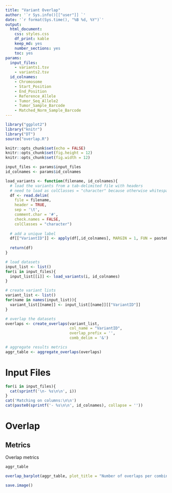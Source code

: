 ```yaml
---
title: "Variant Overlap"
author: '`r Sys.info()[["user"]] `'
date: '`r format(Sys.time(), "%B %d, %Y")`'
output:
  html_document:
    css: styles.css
    df_print: kable
    keep_md: yes
    number_sections: yes
    toc: yes
params:
  input_files: 
    - variants1.tsv
    - variants2.tsv
  id_colnames:
    - Chromosome
    - Start_Position
    - End_Position
    - Reference_Allele
    - Tumor_Seq_Allele2
    - Tumor_Sample_Barcode
    - Matched_Norm_Sample_Barcode
---
```

```r
library("ggplot2")
library("knitr")
library("DT")
source("overlap.R")

knitr::opts_chunk$set(echo = FALSE)
knitr::opts_chunk$set(fig.height = 12)
knitr::opts_chunk$set(fig.width = 12)

input_files <- params$input_files
id_colnames <- params$id_colnames

load_variants <- function(filename, id_colnames){
  # load the variants from a tab-delimited file with headers
  # need to load as colClasses = "character" because otherwise whitespace gets inserted later with paste
  df <- read.delim(
    file = filename, 
    header = TRUE, 
    sep = '\t', 
    comment.char = '#',
    check.names = FALSE, 
    colClasses = "character")
  
  # add a unique label
  df[["VariantID"]] <- apply(df[,id_colnames], MARGIN = 1, FUN = paste0, collapse = ':')
  
  return(df)
}

# load datasets
input_list <- list()
for(i in input_files){
  input_list[[i]] <- load_variants(i, id_colnames)
}

# create variant lists
variant_list <- list()
for(name in names(input_list)){
  variant_list[[name]] <- input_list[[name]][["VariantID"]]
}

# overlap the datasets
overlaps <- create_overlaps(variant_list, 
                            col_name = "VariantID", 
                            overlap_prefix = '',
                            comb_delim = '&')

# aggregate results metrics
aggr_table <- aggregate_overlaps(overlaps)
```

# Input Files
```r
for(i in input_files){
  cat(sprintf('\n- %s\n\n', i))
}
cat('Matching on columns:\n\n')
cat(paste0(sprintf('- %s\n\n', id_colnames), collapse = ''))
```

# Overlap

## Metrics

Overlap metrics

```r
aggr_table
```

```r
overlap_barplot(aggr_table, plot_title = "Number of overlaps per combination")
```


```r
save.image()
```
